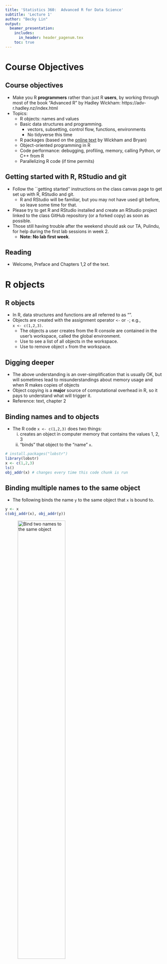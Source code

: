 ```yaml
---
title: 'Statistics 360:  Advanced R for Data Science'
subtitle: 'Lecture 1'
author: "Becky Lin"
output: 
  beamer_presentation:
    includes:
      in_header: header_pagenum.tex
    toc: true
---
```


# Course Objectives

## Course objectives

- Make you R **programmers** rather than just R **users**, by 
working through most of the book "Advanced R" by Hadley Wickham: https://adv-r.hadley.nz/index.html
- Topics:
    - R objects: names and values
    - Basic data structures and programming.
        * vectors, subsetting, control flow, functions, environments
        * No tidyverse this time
    - R packages (based on the [online text](https://r-pkgs.org) 
    by Wickham and Bryan)
    - Object-oriented programming in R
    - Code performance: debugging, profiling, memory, calling 
    Python, or C++ from R
    - Parallelizing R code (if time permits)

## Getting started with R, RStudio and git

- Follow the ``getting started'' instructions on the class canvas 
page to get set up with R, RStudio and git.
    * R and RStudio will be familiar, but you may not have used git
    before, so leave some time for that.
- Please try to get R and RStudio installed and 
create an RStudio project linked to the class GitHub 
repository (or a forked copy) as soon as possible.
- Those still having trouble after the weekend should ask our TA, Pulindu,
for help during the first lab sessions in week 2. 
    - **Note: No lab first week**.


## Reading 

- Welcome, Preface and Chapters 1,2 of the text.

# R objects

## R objects

- In R, data structures and functions are all referred to 
as "\textcolor{red}{objects}".
- Objects are created with the assignment operator `<-` or `-`; e.g.,  
`x <- c(1,2,3)`.
    - The objects a user creates from the R console are contained in
    the user's workspace, called the global environment. 
    - Use \textcolor{blue}{'ls()`} to see a list of all objects in the workspace. 
    - Use \textcolor{blue}{'rm(x)'} to remove object `x` from the workspace.
    
## Digging deeper

* The above understanding is an over-simplification that
is usually OK, but will sometimes lead to misunderstandings
about  memory usage and when R makes copies of objects
* Object copying is a **major** source of computational overhead in R,
so it pays to understand what will trigger it.
- Reference: text, chapter 2

## Binding names and to objects

- The R code `x <- c(1,2,3)` does two things: 
  (i) creates an object in computer memory that contains the values 1, 2, 3 
  (ii) "binds" that object to the 
"name" `x`.

\small

```r
# install.packages("lobstr")
library(lobstr)
x <- c(1,2,3)
ls()
obj_addr(x) # changes every time this code chunk is run
```

\normalsize

## Binding multiple names to the same object

* The following binds the name `y` to the same object
that `x` is bound to.

\small

```r
y <- x
c(obj_addr(x), obj_addr(y))
```

\normalsize
![Bind two names to the same object](bind2.png){width=60%} 


## Aside: Syntactic *vs* non-syntactic

* Valid, or "syntactic" names in R can consist of letters, digits, . 
and _ but should start with a letter.
* Names that start with . are hidden from directory listing with `ls()`.
* Names that start with _ or a digit are non-syntactic and will cause
an error.
* If you need to create or access a non-syntatic name, use backward
single-quotes ("backticks").

\small

```r
x <- 1
.x <- 1
`_x` <- 1
ls()
```



## Modifying causes copying

* Modifying a variable causes a copy to be made, with the
modified variable name bound to the copy.

\footnotesize

```r
x <- y <- c(1,2,3)
c(obj_addr(x),obj_addr(y))
y[[3]] <- 4 # Note: x[2] <- 10 has the same effect
c(obj_addr(x),obj_addr(y))
```
\normalsize
![Bindings after copying](bindnew.png){width=40%} 

## Tracing copying

* The `tracemem()` function marks an object so that a message is printed
whenever a copy is made.

\small

```r
x <- c(1,2,3)
tracemem(x)
x[[2]] <- 10
untracemem(x)  # remove the trace
x[[1]] <- 10
```

## More on `tracmem()`

* As the output of  `\textcolor{blue}{`tracemem()`} suggests, 
the trace is on the object, not the name:

\small

```r
x <- c(1,2,3)
tracemem(x)
y <- x
c(obj_addr(x),obj_addr(y))
y[[2]] <- 10
c(obj_addr(x),obj_addr(y))
```


## Function calls

* R has a reputation for passing copies to functions, but in fact the
**copy-on-modify** applies to functions too:

\footnotesize

```r
f <- function(arg) { return(arg) }
x <- c(1,2,3)
y <- f(x) # no copy made, so x and y bound to same obj
c(obj_addr(x),obj_addr(y))
f <- function(arg) { arg <- 2*arg; return(arg) }
y <- f(x) # copy made
c(obj_addr(x),obj_addr(y))
```

## Lists

* List elements point to objects too:

\footnotesize


```r
l1 <- list(1, 2, 3)
rbind(obj_addr(l1),
      obj_addr(l1[[1]]),
      obj_addr(l1[[2]]),
      obj_addr(l1[[3]]))
# Note: ref(l1) will print a nicely formatted version of the above,
# but doesn't work with my slides
```


## Copy-on-modify in lists


\footnotesize

```r
l1 <- l2 <- list(1,2,3)
```

![Bindings before](listbind2.png){width=30%} 

```r
l2[[3]] <- 4
```

![Bindings after modify](listbindnew.png){width=30%} 

## Copies of lists are said to be "shallow"

* As shown above, we copy the list itself and any list **elements** that are modified. This is called a ``shallow" copy. 
* By contrast, a ``deep" copy would be a copy of all elements.

\footnotesize

```r
l1 <- list(1,2,3)
rbind(obj_addr(l1),obj_addr(l1[[1]]),
      obj_addr(l1[[2]]),obj_addr(l1[[3]]))
l1[[3]] <- 4 
rbind(obj_addr(l1),obj_addr(l1[[1]]),
      obj_addr(l1[[2]]),obj_addr(l1[[3]]))
```


## Data frames are lists with columns as list items 

\footnotesize

```r
dd <- data.frame(x=1:3,y=4:6)
c(obj_addr(dd[[1]]),obj_addr(dd[[2]]))
dd[,2] <- 7:9 # change a column
c(obj_addr(dd[[1]]),obj_addr(dd[[2]])) # only changes 2nd element
dd[1,] <- c(11,22) # change a row
c(obj_addr(dd[[1]]),obj_addr(dd[[2]])) # changes to both elements
dd[1,1] <- 111 # change one element
c(obj_addr(dd[[1]]),obj_addr(dd[[2]])) # only changes 1st element
```

## Beware of data frame overhead

* Data frames are convenient, but the convenience comes at a cost.
    * For example, coercion to/from lists

\footnotesize

```r
dd <- data.frame(x=rnorm(100)) # try yourself with rnorm(1e7)
tracemem(dd); tracemem(dd[[1]])
dmed <- lapply(dd,median) # makes a list copy of dd 
dd[[1]] <- dd[[1]] - dmed[[1]] #  
```

##

* Fewer copies if we do the same with a list.

\footnotesize

```r
ll <- list(x=rnorm(100))
tracemem(ll); tracemem(ll[[1]])
lmed <- lapply(ll,median) # no need for a list copy
ll[[1]] <- ll[[1]] - dmed[[1]]
```


## Modify-in-place

* The text says there are two exceptions to the copy-on-modify:
    1. Modify an element of an object with one binding, or 
    2. Modify an environment.
    
but in my experiments, only the second applies.

\footnotesize

```r
v <- c(1,2,3) # creates object (1,2,3) and binds v to it
tracemem(v)
v[[3]] <- 4 # for me, this triggers a copy

```

##

![environments](env1.png){width=40%} ![environments](env2.png){width=40%}

\footnotesize

```r
e1 <- rlang::env(a = 1, b = 2, c = 3)
e2 <- e1
# note: can't use tracemem() on an environment
e1$c <- 4
e2$c
```

## Object size

* Use `lobstr::obj_size()` to find the size of objects.

\footnotesize

```r
obj_size(dd)
obj_size(ll)
obj_size(e1)
obj_size(e2)
```

## After lecture

- Read textbook section: Names and values https://adv-r.hadley.nz/names-values.html
- Try the corresponding exercises. Solution can be found here: https://advanced-r-solutions.rbind.io/names-and-values.html
- Upcoming topic: Vectors (Ch3) and Subsetting (Ch4)
